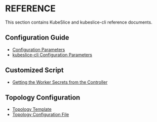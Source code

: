 # REFERENCE
This section contains KubeSlice and kubeslice-cli reference documents.

## Configuration Guide
- [Configuration Parameters](/versioned_docs/version-0.4.0/reference/configuration-parameters.mdx)
- [kubeslice-cli Configuration Parameters](/versioned_docs/version-0.4.0/reference/kubeslice-cli-configuration-parameters.mdx)

## Customized Script
- [Getting the Worker Secrets from the Controller](/versioned_docs/version-0.4.0/reference/script-to-get-the-secrets-of-the-worker-cluster.mdx)

## Topology Configuration
- [Topology Template](/versioned_docs/version-0.4.0/reference/topology-template.mdx)
- [Topology Configuration File](/versioned_docs/version-0.4.0/reference/sample-configuration-file.mdx)